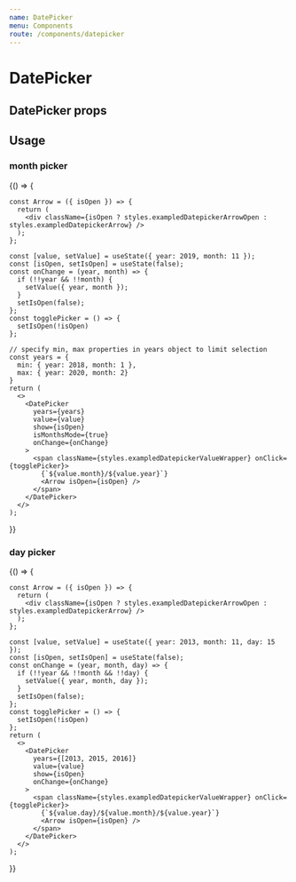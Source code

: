 ```yaml
---
name: DatePicker
menu: Components
route: /components/datepicker
---
```



# DatePicker

## DatePicker props
<Props of={DatePicker} />

## Usage

### month picker

<Playground>
  {() => {

    const Arrow = ({ isOpen }) => {
      return (
        <div className={isOpen ? styles.exampledDatepickerArrowOpen : styles.exampledDatepickerArrow} />
      );
    };

    const [value, setValue] = useState({ year: 2019, month: 11 });
    const [isOpen, setIsOpen] = useState(false);
    const onChange = (year, month) => {
      if (!!year && !!month) {
        setValue({ year, month });
      }
      setIsOpen(false);
    };
    const togglePicker = () => {
      setIsOpen(!isOpen)
    };

    // specify min, max properties in years object to limit selection
    const years = {
      min: { year: 2018, month: 1 },
      max: { year: 2020, month: 2}
    }
    return (
      <>
      	<DatePicker
          years={years} 
          value={value}
          show={isOpen}
          isMonthsMode={true}
          onChange={onChange}
        >
          <span className={styles.exampledDatepickerValueWrapper} onClick={togglePicker}>
            {`${value.month}/${value.year}`}
            <Arrow isOpen={isOpen} />
          </span>
        </DatePicker>
      </>
    );
  }}
</Playground>

### day picker

<Playground>
  {() => {

    const Arrow = ({ isOpen }) => {
      return (
        <div className={isOpen ? styles.exampledDatepickerArrowOpen : styles.exampledDatepickerArrow} />
      );
    };

    const [value, setValue] = useState({ year: 2013, month: 11, day: 15 });
    const [isOpen, setIsOpen] = useState(false);
    const onChange = (year, month, day) => {
      if (!!year && !!month && !!day) {
        setValue({ year, month, day });
      }
      setIsOpen(false);
    };
    const togglePicker = () => {
      setIsOpen(!isOpen)
    };
    return (
      <>
      	<DatePicker
          years={[2013, 2015, 2016]} 
          value={value}
          show={isOpen}
          onChange={onChange}
        >
          <span className={styles.exampledDatepickerValueWrapper} onClick={togglePicker}>
            {`${value.day}/${value.month}/${value.year}`}
            <Arrow isOpen={isOpen} />
          </span>
        </DatePicker>
      </>
    );
  }}
</Playground>

